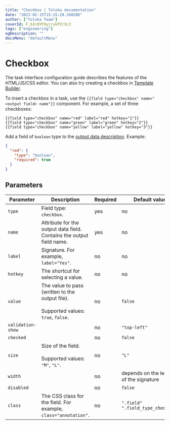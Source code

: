 ```yaml
---
title: "Checkbox | Toloka documentation"
date: "2023-02-15T15:15:28.260286"
author: ["Toloka Team"]
coverId: F_bIcOYF9yjrxkPZrXc3
tags: ["engineering"]
ogDescription: ""
docsMenu: "defaultMenu"
---
```



# Checkbox

<Note mode="note" title="Note">

The task interface configuration guide describes the features of the HTML/JS/CSS editor. You can also try creating a checkbox in [Template Builder](/docs/template-builder/reference/field.checkbox).

</Note>

To insert a checkbox in a task, use the `{{field type="checkbox" name="<output field> name"}}` component. For example, a set of three checkboxes:

```plaintext
{{field type="checkbox" name="red" label="red" hotkey="1"}}
{{field type="checkbox" name="green" label="green" hotkey="2"}}
{{field type="checkbox" name="yellow" label="yellow" hotkey="3"}}
```

Add a field of `boolean` type to the [output data description](/docs/guide/incoming). Example:

```json
{
  "red": {
    "type": "boolean",
    "required": true
  }
}
```

## Parameters

**Parameter**|**Description**|**Required**|**Default value**
----- | ----- | ----- | -----
`type`| Field type: `checkbox`. | yes | no
`name`| Attribute for the output data field. Contains the output field name. | yes | no
`label`| Signature. For example, `label="Yes"`. | no | no
`hotkey`| The shortcut for selecting a value. | no | no
`value`| The value to pass (written to the output file).<br/><br/>Supported values: `true`, `false`. | no | `false`
`validation-show`| <CheckboxesTable1/>| no | `"top-left"`
`checked`| <CheckboxesTable2/>| no | `false`
`size`| Size of the field.<br/><br/>Supported values: `"M"`, `"L"`. | no | `"L"`
`width`| <CheckboxesTable3/>| no | depends on the length of the signature
`disabled`| <CheckboxesTable4/>| no | `false`
`class`| The CSS class for the field. For example, `class="annotation"`. | no | `".field" ".field_type_checkbox"`

<ContactGuideSupport/>

